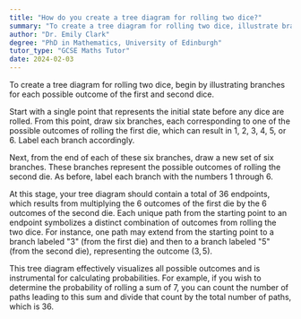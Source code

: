 ```yaml
---
title: "How do you create a tree diagram for rolling two dice?"
summary: "To create a tree diagram for rolling two dice, illustrate branches for every possible outcome from the first die and each subsequent outcome from the second die."
author: "Dr. Emily Clark"
degree: "PhD in Mathematics, University of Edinburgh"
tutor_type: "GCSE Maths Tutor"
date: 2024-02-03
---
```


To create a tree diagram for rolling two dice, begin by illustrating branches for each possible outcome of the first and second dice.

Start with a single point that represents the initial state before any dice are rolled. From this point, draw six branches, each corresponding to one of the possible outcomes of rolling the first die, which can result in $1$, $2$, $3$, $4$, $5$, or $6$. Label each branch accordingly.

Next, from the end of each of these six branches, draw a new set of six branches. These branches represent the possible outcomes of rolling the second die. As before, label each branch with the numbers $1$ through $6$.

At this stage, your tree diagram should contain a total of $36$ endpoints, which results from multiplying the $6$ outcomes of the first die by the $6$ outcomes of the second die. Each unique path from the starting point to an endpoint symbolizes a distinct combination of outcomes from rolling the two dice. For instance, one path may extend from the starting point to a branch labeled "3" (from the first die) and then to a branch labeled "5" (from the second die), representing the outcome $(3, 5)$.

This tree diagram effectively visualizes all possible outcomes and is instrumental for calculating probabilities. For example, if you wish to determine the probability of rolling a sum of $7$, you can count the number of paths leading to this sum and divide that count by the total number of paths, which is $36$.
    